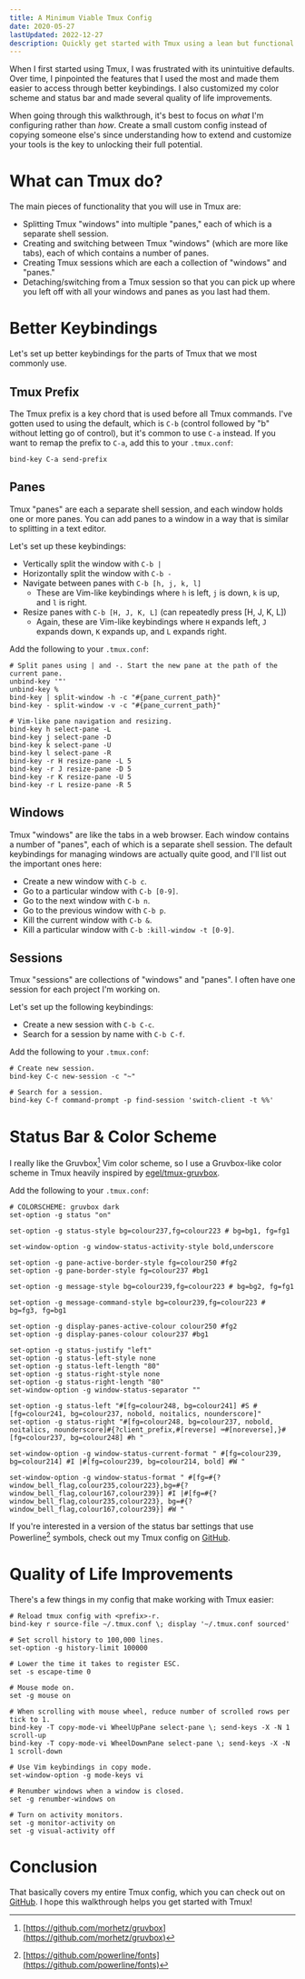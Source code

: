 ```yaml
---
title: A Minimum Viable Tmux Config
date: 2020-05-27
lastUpdated: 2022-12-27
description: Quickly get started with Tmux using a lean but functional config.
---
```


When I first started using Tmux, I was frustrated with its unintuitive
defaults. Over time, I pinpointed the features that I used the most and made
them easier to access through better keybindings. I also customized my color
scheme and status bar and made several quality of life improvements.

When going through this walkthrough, it's best to focus on _what_ I'm
configuring rather than _how_. Create a small custom config instead of copying
someone else's since understanding how to extend and customize your tools is
the key to unlocking their full potential.

# What can Tmux do?

The main pieces of functionality that you will use in Tmux are:

- Splitting Tmux "windows" into multiple "panes," each of which is a separate
  shell session.
- Creating and switching between Tmux "windows" (which are more like tabs),
  each of which contains a number of panes.
- Creating Tmux sessions which are each a collection of "windows" and "panes."
- Detaching/switching from a Tmux session so that you can pick up where you
  left off with all your windows and panes as you last had them.

# Better Keybindings

Let's set up better keybindings for the parts of Tmux that we most commonly
use.

## Tmux Prefix

The Tmux prefix is a key chord that is used before all Tmux commands. I've
gotten used to using the default, which is `C-b` (control followed by "b"
without letting go of control), but it's common to use `C-a` instead. If you
want to remap the prefix to `C-a`, add this to your `.tmux.conf`:

```
bind-key C-a send-prefix
```

## Panes

Tmux "panes" are each a separate shell session, and each window holds one or
more panes. You can add panes to a window in a way that is similar to splitting
in a text editor.

Let's set up these keybindings:

- Vertically split the window with `C-b |`
- Horizontally split the window with `C-b -`
- Navigate between panes with `C-b [h, j, k, l]`
  - These are Vim-like keybindings where `h` is left, `j` is down, `k` is up,
    and `l` is right.
- Resize panes with `C-b [H, J, K, L]` (can repeatedly press [H, J, K, L])
  - Again, these are Vim-like keybindings where `H` expands left, `J` expands
    down, `K` expands up, and `L` expands right.

Add the following to your `.tmux.conf`:

```
# Split panes using | and -. Start the new pane at the path of the current pane.
unbind-key '"'
unbind-key %
bind-key | split-window -h -c "#{pane_current_path}"
bind-key - split-window -v -c "#{pane_current_path}"

# Vim-like pane navigation and resizing.
bind-key h select-pane -L
bind-key j select-pane -D
bind-key k select-pane -U
bind-key l select-pane -R
bind-key -r H resize-pane -L 5
bind-key -r J resize-pane -D 5
bind-key -r K resize-pane -U 5
bind-key -r L resize-pane -R 5
```

## Windows

Tmux "windows" are like the tabs in a web browser. Each window contains a
number of "panes", each of which is a separate shell session. The default
keybindings for managing windows are actually quite good, and I'll list out the
important ones here:

- Create a new window with `C-b c`.
- Go to a particular window with `C-b [0-9]`.
- Go to the next window with `C-b n`.
- Go to the previous window with `C-b p`.
- Kill the current window with `C-b &`.
- Kill a particular window with `C-b :kill-window -t [0-9]`.

## Sessions

Tmux "sessions" are collections of "windows" and "panes". I often have one
session for each project I'm working on.

Let's set up the following keybindings:

- Create a new session with `C-b C-c`.
- Search for a session by name with `C-b C-f`.

Add the following to your `.tmux.conf`:

```
# Create new session.
bind-key C-c new-session -c "~"

# Search for a session.
bind-key C-f command-prompt -p find-session 'switch-client -t %%'
```

# Status Bar & Color Scheme

I really like the Gruvbox[^1] Vim color scheme, so I use a Gruvbox-like color
scheme in Tmux heavily inspired by
[egel/tmux-gruvbox](https://github.com/egel/tmux-gruvbox).

Add the following to your `.tmux.conf`:

```
# COLORSCHEME: gruvbox dark
set-option -g status "on"

set-option -g status-style bg=colour237,fg=colour223 # bg=bg1, fg=fg1

set-window-option -g window-status-activity-style bold,underscore

set-option -g pane-active-border-style fg=colour250 #fg2
set-option -g pane-border-style fg=colour237 #bg1

set-option -g message-style bg=colour239,fg=colour223 # bg=bg2, fg=fg1

set-option -g message-command-style bg=colour239,fg=colour223 # bg=fg3, fg=bg1

set-option -g display-panes-active-colour colour250 #fg2
set-option -g display-panes-colour colour237 #bg1

set-option -g status-justify "left"
set-option -g status-left-style none
set-option -g status-left-length "80"
set-option -g status-right-style none
set-option -g status-right-length "80"
set-window-option -g window-status-separator ""

set-option -g status-left "#[fg=colour248, bg=colour241] #S #[fg=colour241, bg=colour237, nobold, noitalics, nounderscore]"
set-option -g status-right "#[fg=colour248, bg=colour237, nobold, noitalics, nounderscore]#{?client_prefix,#[reverse] ⌨#[noreverse],}#[fg=colour237, bg=colour248] #h "

set-window-option -g window-status-current-format " #[fg=colour239, bg=colour214] #I |#[fg=colour239, bg=colour214, bold] #W "

set-window-option -g window-status-format " #[fg=#{?window_bell_flag,colour235,colour223},bg=#{?window_bell_flag,colour167,colour239}] #I |#[fg=#{?window_bell_flag,colour235,colour223}, bg=#{?window_bell_flag,colour167,colour239}] #W "
```

If you're interested in a version of the status bar settings that use
Powerline[^2] symbols, check out my Tmux config on
[GitHub](https://github.com/pderichai/dotfiles/blob/master/tmux.conf).

# Quality of Life Improvements

There's a few things in my config that make working with Tmux easier:

```
# Reload tmux config with <prefix>-r.
bind-key r source-file ~/.tmux.conf \; display '~/.tmux.conf sourced'

# Set scroll history to 100,000 lines.
set-option -g history-limit 100000

# Lower the time it takes to register ESC.
set -s escape-time 0

# Mouse mode on.
set -g mouse on

# When scrolling with mouse wheel, reduce number of scrolled rows per tick to 1.
bind-key -T copy-mode-vi WheelUpPane select-pane \; send-keys -X -N 1 scroll-up
bind-key -T copy-mode-vi WheelDownPane select-pane \; send-keys -X -N 1 scroll-down

# Use Vim keybindings in copy mode.
set-window-option -g mode-keys vi

# Renumber windows when a window is closed.
set -g renumber-windows on

# Turn on activity monitors.
set -g monitor-activity on
set -g visual-activity off
```

# Conclusion

That basically covers my entire Tmux config, which you can check out on
[GitHub](https://github.com/pderichai/dotfiles/blob/master/tmux.conf).
I hope this walkthrough helps you get started with Tmux!

[^1]: [https://github.com/morhetz/gruvbox](https://github.com/morhetz/gruvbox)
[^2]: [https://github.com/powerline/fonts](https://github.com/powerline/fonts)
